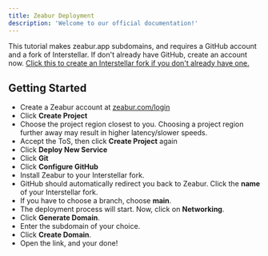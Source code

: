 ```yaml
---
title: Zeabur Deployment
description: 'Welcome to our official documentation!'
---
```


<Warning>This tutorial makes zeabur.app subdomains, and requires a GitHub account and a fork of Interstellar. 
If don't already have GitHub, create an account now. 
[Click this to create an Interstellar fork if you don't already have one.](https://github.com/UseInterstellar/Interstellar/fork)</Warning>

## Getting Started
- Create a Zeabur account at [zeabur.com/login](https://zeabur.com/login)
- Click **Create Project**
- Choose the project region closest to you. 
<Warning>Choosing a project region further away may result in higher latency/slower speeds.</Warning>
- Accept the ToS, then click **Create Project** again
- Click **Deploy New Service**
- Click **Git**
- Click **Configure GitHub**
- Install Zeabur to your Interstellar fork.
- GitHub should automatically redirect you back to Zeabur. Click the **name** of your Interstellar fork.
- If you have to choose a branch, choose **main**.
- The deployment process will start. Now, click on **Networking**.
- Click **Generate Domain**.
- Enter the subdomain of your choice.
- Click **Create Domain**.
- Open the link, and your done!
